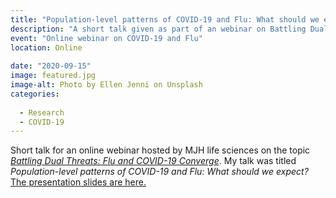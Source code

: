 ```yaml
---
title: "Population-level patterns of COVID-19 and Flu: What should we expect?"
description: "A short talk given as part of an webinar on Battling Dual Threats: Flu and COVID-19 Converge hosted by MJH life sciences."
event: "Online webinar on COVID-19 and Flu"
location: Online
  
date: "2020-09-15"
image: featured.jpg
image-alt: Photo by Ellen Jenni on Unsplash
categories:
  
  - Research
  - COVID-19
---
```


Short talk for an online webinar hosted by MJH life sciences on the topic [_Battling Dual Threats: Flu and COVID-19 Converge_](https://globalmeet.webcasts.com/starthere.jsp?ei=1369490&tp_key=972e333d5c&sti=mjh_corp). My talk was titled _Population-level patterns of COVID-19 and Flu: What should we expect?_ <a href="2020-09-mjh-flucovid.pdf" target="_blank">The presentation slides are here.</a>
